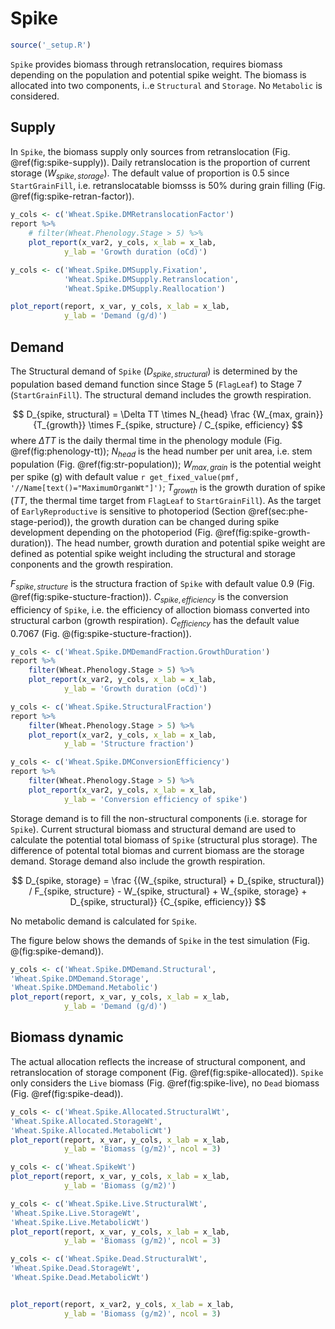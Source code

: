 # Spike {#cha:spike}


```r
source('_setup.R')
```

`Spike` provides biomass through retranslocation, requires biomass depending on the population and potential spike weight. The biomass is allocated into two components, i..e `Structural` and `Storage`. No `Metabolic` is considered.

## Supply {#sec:spike-supply}

In `Spike`, the biomass supply only sources from retranslocation (Fig. \@ref(fig:spike-supply)). Daily retranslocation is the proportion of current storage ($W_{spike, storage}$). The default value of proportion is 0.5 since `StartGrainFill`, i.e. retranslocatable biomsss is 50% during grain filling (Fig. \@ref(fig:spike-retran-factor)).



<div class="fig-input">
```r
y_cols <- c('Wheat.Spike.DMRetranslocationFactor')
report %>% 
    # filter(Wheat.Phenology.Stage > 5) %>% 
    plot_report(x_var2, y_cols, x_lab = x_lab,
            y_lab = 'Growth duration (oCd)')
```
</div>


 

<div class="fig-output">
```r
y_cols <- c('Wheat.Spike.DMSupply.Fixation',
            'Wheat.Spike.DMSupply.Retranslocation',
            'Wheat.Spike.DMSupply.Reallocation')

plot_report(report, x_var, y_cols, x_lab = x_lab, 
            y_lab = 'Demand (g/d)')

```
</div>


## Demand {#spike-demand}

The Structural demand of `Spike` ($D_{spike, structural}$) is determined by the population based demand function since Stage 5 (`FlagLeaf`) to Stage 7 (`StartGrainFill`). The structural demand includes the growth respiration. 

$$
D_{spike, structural} = \Delta TT \times N_{head} \frac {W_{max, grain}}{T_{growth}} \times F_{spike, structure} / C_{spike, efficiency}
$$
where $\Delta TT$ is the daily thermal time in the phenology module (Fig. \@ref(fig:phenology-tt)); $N_{head}$ is the head number per unit area, i.e. stem population (Fig. \@ref(fig:str-population)); $W_{max, grain}$ is the potential weight per spike (g) with default value `r get_fixed_value(pmf, '//Name[text()="MaximumOrganWt"]')`; $T_{growth}$ is the growth duration of spike ($TT$, the thermal time target from `FlagLeaf` to `StartGrainFill`). As the target of `EarlyReproductive` is sensitive to photoperiod (Section \@ref(sec:phe-stage-period)), the growth duration can be changed during spike development depending on the photoperiod (Fig. \@ref(fig:spike-growth-duration)). The head number, growth duration and potential spike weight are defined as potential spike weight including the structural and storage conponents and the growth respiration. 


$F_{spike, structure}$ is the structura fraction of `Spike` with default value 0.9 (Fig. \@ref(fig:spike-stucture-fraction)). $C_{spike,efficiency}$ is the conversion efficiency of `Spike`, i.e. the efficiency of alloction biomass converted into structural carbon (growth respiration). $C_{efficiency}$ has the default value 0.7067 (Fig. \@(fig:spike-stucture-fraction)). 



<div class="fig-input">
```r
y_cols <- c('Wheat.Spike.DMDemandFraction.GrowthDuration')
report %>% 
    filter(Wheat.Phenology.Stage > 5) %>% 
    plot_report(x_var2, y_cols, x_lab = x_lab,
            y_lab = 'Growth duration (oCd)')
```
</div>


<div class="fig-input">
```r
y_cols <- c('Wheat.Spike.StructuralFraction')
report %>% 
    filter(Wheat.Phenology.Stage > 5) %>% 
    plot_report(x_var2, y_cols, x_lab = x_lab,
            y_lab = 'Structure fraction')
```
</div>


<div class="fig-input">
```r
y_cols <- c('Wheat.Spike.DMConversionEfficiency')
report %>% 
    filter(Wheat.Phenology.Stage > 5) %>% 
    plot_report(x_var2, y_cols, x_lab = x_lab,
            y_lab = 'Conversion efficiency of spike')
```
</div>



Storage demand is to fill the non-structural components (i.e. storage for `Spike`). Current structural biomass and structural demand are used to calculate the potential total biomass of `Spike` (structural plus storage). The difference of potental total biomas and current biomass are the storage demand. Storage demand also include the growth respiration.    

$$
D_{spike, storage} = \frac {(W_{spike, structural} + D_{spike, structural}) / F_{spike, structure} - W_{spike, structural} + W_{spike, storage} + D_{spike, structural}} {C_{spike, efficiency}}
$$

No metabolic demand is calculated for `Spike`. 


The figure below shows the demands of `Spike` in the test simulation (Fig. \@(fig:spike-demand)).

<div class="fig-output">
```r
y_cols <- c('Wheat.Spike.DMDemand.Structural',
'Wheat.Spike.DMDemand.Storage',
'Wheat.Spike.DMDemand.Metabolic')
plot_report(report, x_var, y_cols, x_lab = x_lab, 
            y_lab = 'Demand (g/d)')
```
</div>


## Biomass dynamic {#spike-biomass}

The actual allocation reflects the increase of structural component, and retranslocation of storage component (Fig. \@ref(fig:spike-allocated)). `Spike` only considers the `Live` biomass (Fig. \@ref(fig:spike-live), no `Dead` biomass (Fig. \@ref(fig:spike-dead)).


<div class="fig-output">
```r
y_cols <- c('Wheat.Spike.Allocated.StructuralWt',
'Wheat.Spike.Allocated.StorageWt',
'Wheat.Spike.Allocated.MetabolicWt')
plot_report(report, x_var, y_cols, x_lab = x_lab, 
            y_lab = 'Biomass (g/m2)', ncol = 3)

```
</div>



<div class="fig-output">
```r
y_cols <- c('Wheat.SpikeWt')
plot_report(report, x_var, y_cols, x_lab = x_lab, 
            y_lab = 'Biomass (g/m2)')

```
</div>



<div class="fig-output">
```r
y_cols <- c('Wheat.Spike.Live.StructuralWt',
'Wheat.Spike.Live.StorageWt',
'Wheat.Spike.Live.MetabolicWt')
plot_report(report, x_var, y_cols, x_lab = x_lab, 
            y_lab = 'Biomass (g/m2)', ncol = 3)

```
</div>


<div class="fig-output">
```r
y_cols <- c('Wheat.Spike.Dead.StructuralWt',
'Wheat.Spike.Dead.StorageWt',
'Wheat.Spike.Dead.MetabolicWt')


plot_report(report, x_var2, y_cols, x_lab = x_lab, 
            y_lab = 'Biomass (g/m2)', ncol = 3)

```
</div>





